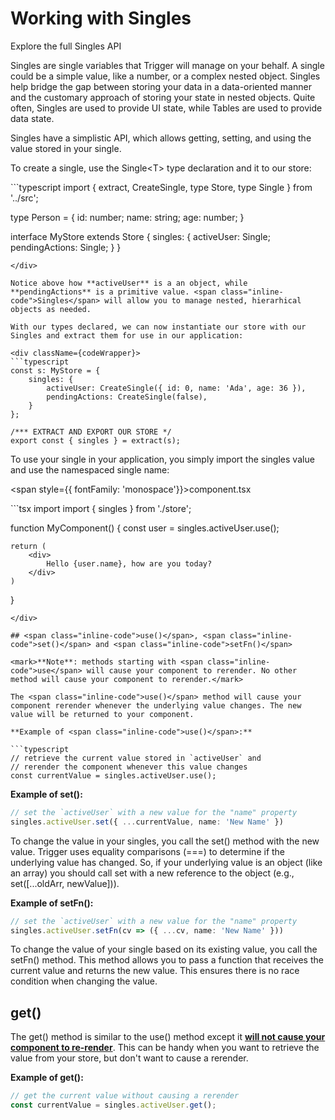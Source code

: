 
# Working with Singles

<Link to="/api#singles">Explore the full Singles API</Link>

Singles are single variables that Trigger will manage on your behalf. A single could be a simple value, like a number, or a complex nested object. Singles help bridge the gap between
storing your data in a data-oriented manner and the customary approach of storing your state in nested objects. Quite often, <span class="inline-code">Singles</span> are used to provide UI state, while <span class="inline-code">Tables</span> are used
to provide data state.

Singles have a simplistic API, which allows getting, setting, and using the value stored in your single.

To create a single, use the <span class="inline-code">Single\<T\></span> type declaration and it to our <span class="inline-code">store</span>:

<div className={codeWrapper}>
```typescript
import { extract, CreateSingle, type Store, type Single } from '../src';

type Person = {
    id: number;
    name: string;
    age: number;
}

interface MyStore extends Store {
    singles: {
        activeUser: Single<Person>;
        pendingActions: Single<boolean>;
    }
}
```
</div>

Notice above how **activeUser** is a an object, while **pendingActions** is a primitive value. <span class="inline-code">Singles</span> will allow you to manage nested, hierarhical objects as needed.

With our types declared, we can now instantiate our store with our Singles and extract them for use in our application:

<div className={codeWrapper}>
```typescript
const s: MyStore = {
    singles: {
        activeUser: CreateSingle({ id: 0, name: 'Ada', age: 36 }),
        pendingActions: CreateSingle(false),
    }
};

/*** EXTRACT AND EXPORT OUR STORE */
export const { singles } = extract(s);
```
</div>

To use your single in your application, you simply import the <span class="inline-code">singles</span> value and use the namespaced single name:

<span style={{ fontFamily: 'monospace'}}>component.tsx</span>

<div className={codeWrapper}>
```tsx
import import { singles } from './store';

function MyComponent() {
    const user = singles.activeUser.use();

    return (
        <div>
            Hello {user.name}, how are you today?
        </div>
    )
}
```
</div>

## <span class="inline-code">use()</span>, <span class="inline-code">set()</span> and <span class="inline-code">setFn()</span>

<mark>**Note**: methods starting with <span class="inline-code">use</span> will cause your component to rerender. No other method will cause your component to rerender.</mark>

The <span class="inline-code">use()</span> method will cause your component rerender whenever the underlying value changes. The new value will be returned to your component.

**Example of <span class="inline-code">use()</span>:**

```typescript
// retrieve the current value stored in `activeUser` and
// rerender the component whenever this value changes
const currentValue = singles.activeUser.use();
```

**Example of <span class="inline-code">set()</span>:**

```typescript
// set the `activeUser` with a new value for the "name" property
singles.activeUser.set({ ...currentValue, name: 'New Name' })
```

To change the value in your <span class="inline-code">singles</span>, you call the <span class="inline-code">set()</span> method with the new value. Trigger uses equality comparisons (===) to determine if the underlying value has changed. So, if your underlying value is an
object (like an array) you should call <span class="inline-code">set</span> with a new reference to the object (e.g., <span class="inline-code">set([...oldArr, newValue])</span>).

**Example of <span class="inline-code">setFn()</span>:**

```typescript
// set the `activeUser` with a new value for the "name" property
singles.activeUser.setFn(cv => ({ ...cv, name: 'New Name' }))
```

To change the value of your <span class="inline-code">single</span> based on its existing value, you call the <span class="inline-code">setFn()</span> method. This method allows you to pass a function that receives the current value and returns the new value. This ensures there is
no race condition when changing the value.

## <span class="inline-code">get()</span>

The <span class="inline-code">get()</span> method is similar to the <span class="inline-code">use()</span> method except it <u>**will not cause your component to re-render**</u>. This can be handy when you want to retrieve the value from your store, but don't want to cause a rerender.

**Example of <span class="inline-code">get()</span>:**

```typescript
// get the current value without causing a rerender
const currentValue = singles.activeUser.get();
```